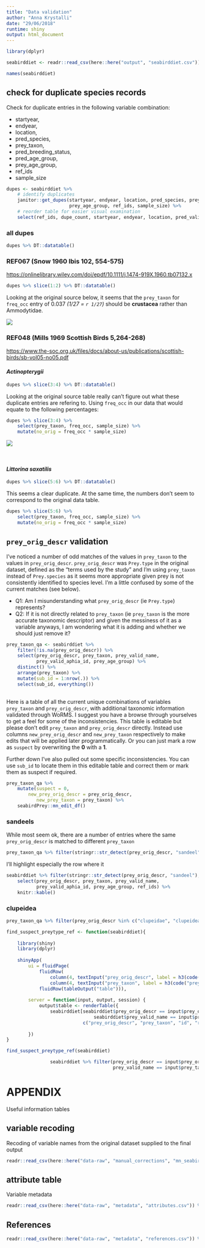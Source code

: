 ```yaml
---
title: "Data validation"
author: "Anna Krystalli"
date: "29/06/2018"
runtime: shiny
output: html_document
---
```


```r
library(dplyr)
```



```r
seabirddiet <- readr::read_csv(here::here("output", "seabirddiet.csv"))
```

```r
names(seabirddiet)
```

## check for duplicate species records

Check for duplicate entries in the following variable combination:

- startyear,  
- endyear,  
- location,  
- pred_species,  
- prey_taxon,  
- pred_breeding_status,  
- pred_age_group,  
- prey_age_group,  
- ref_ids 
- sample_size 

```r
dupes <- seabirddiet %>% 
    # identify duplicates
    janitor::get_dupes(startyear, endyear, location, pred_species, prey_taxon, pred_breeding_status, pred_age_group, 
                       prey_age_group, ref_ids, sample_size) %>% 
    # reorder table for easier visual examination
    select(ref_ids, dupe_count, startyear, endyear, location, pred_valid_name, prey_taxon, freq_occ, sample_size, pred_age_group,  prey_age_group, everything()) 
```

### all dupes

```r
dupes %>% DT::datatable()
```

### REF067 (Snow 1960 Ibis 102, 554-575)

<https://onlinelibrary.wiley.com/doi/epdf/10.1111/j.1474-919X.1960.tb07132.x>

```r
dupes %>% slice(1:2) %>% DT::datatable()
```

Looking at the original source below, it seems that the `prey_taxon` for `freq_occ` entry of 0.037 _(1/27 = `r 1/27`)_ should be **crustacea** rather than Ammodytidae.

![](assets/ref067.png)


### REF048 (Mills 1969 Scottish Birds 5,264-268)

<https://www.the-soc.org.uk/files/docs/about-us/publications/scottish-birds/sb-vol05-no05.pdf>

#### _Actinopterygii_

```r
dupes %>% slice(3:4) %>% DT::datatable()
```

Looking at the original source table really can't figure out what these duplicate entries are refering to. Using `freq_occ` in our data that would equate to the following percentages:
```r
dupes %>% slice(3:4) %>% 
    select(prey_taxon, freq_occ, sample_size) %>%
    mutate(no_orig = freq_occ * sample_size)
```

![](assets/ref048.png)

<br>

#### _Littorina saxatilis_

```r
dupes %>% slice(5:6) %>% DT::datatable()
```

This seems a clear duplicate. At the same time, the numbers don't seem to correspond to the original data table.

```r
dupes %>% slice(5:6) %>% 
    select(prey_taxon, freq_occ, sample_size) %>%
    mutate(no_orig = freq_occ * sample_size)
```




## `prey_orig_descr` validation

I've noticed a number of odd matches of the values in `prey_taxon` to the values in `prey_orig_descr`. `prey_orig_descr` was `Prey.type` in the original dataset, defined as the "terms used by the study" and I'm using `prey_taxon` instead of `Prey.species` as it seems more appropriate given prey is not consistently identified to species level. I'm a little confused by some of the current matches (see below).

- Q1: Am I misunderstanding what `prey_orig_descr` (ie `Prey.type`) represents? 
- Q2: If it is not directly related to `prey_taxon` (ie `prey_taxon` is the more accurate taxonomic descriptor) and given the messiness of it as a variable anyways, I am wondering what it is adding and whether we should just remove it?

```r
prey_taxon_qa <- seabirddiet %>% 
    filter(!is.na(prey_orig_descr)) %>%
    select(prey_orig_descr, prey_taxon, prey_valid_name, 
           prey_valid_aphia_id, prey_age_group) %>% 
    distinct() %>% 
    arrange(prey_taxon) %>%
    mutate(sub_id = 1:nrow(.)) %>%
    select(sub_id, everything())
    
```

Here is a table of all the current unique combinations of variables `prey_taxon` and `prey_orig_descr`, with additional taxonomic information validated through WoRMS. I suggest you have a browse through yourselves to get a feel for some of the inconsistencies. This table is editable but please don't edit `prey_taxon` and `prey_orig_descr` directly. Instead use columns `new_prey_orig_descr` and `new_prey_taxon` respectively to make edits that will be applied later programmatically. Or you can just mark a row as `suspect` by overwriting the **0** with a **1**. 

Further down I've also pulled out some specific inconsistencies. You can use `sub_id` to locate them in this editable table and correct them or mark them as suspect if required.



```r

prey_taxon_qa %>%
    mutate(suspect = 0,
        new_prey_orig_descr = prey_orig_descr, 
           new_prey_taxon = prey_taxon) %>%
    seabirdPrey::mn_edit_df()
```

### sandeels

While most seem ok, there are a number of entries where the same `prey_orig_descr` is matched to different `prey_taxon`

```r
prey_taxon_qa %>% filter(stringr::str_detect(prey_orig_descr, "sandeel")) %>% knitr::kable()
```

I'll highlight especially the row where it 

```r
seabirddiet %>% filter(stringr::str_detect(prey_orig_descr, "sandeel"), prey_valid_name == "Arthropoda") %>%
    select(prey_orig_descr, prey_taxon, prey_valid_name, 
           prey_valid_aphia_id, prey_age_group, ref_ids) %>% 
    knitr::kable()
```


### clupeidea


```r
prey_taxon_qa %>% filter(prey_orig_descr %in% c("clupeidae", "clupeidea"))
```



```r
find_suspect_preytype_ref <- function(seabirddiet){
    
    library(shiny)
    library(dplyr)
    
    shinyApp(
        ui = fluidPage(
            fluidRow(
                column(4, textInput("prey_orig_descr", label = h3(code("prey_orig_descr")), value = "sandeel")),
                column(4, textInput("prey_taxon", label = h3(code("prey_taxon")), value = "Arthropoda"))),
            fluidRow(tableOutput("table"))),
        
        server = function(input, output, session) {
            output$table <- renderTable({ 
                seabirddiet[seabirddiet$prey_orig_descr == input$prey_orig_descr & 
                                seabirddiet$prey_valid_name == input$prey_taxon, 
                            c("prey_orig_descr", "prey_taxon", "id", "ref_ids")]})
            
        })
}
```

```r
find_suspect_preytype_ref(seabirddiet)
```

```r
                seabirddiet %>% filter(prey_orig_descr == input$prey_orig_descr, 
                                       prey_valid_name == input$prey_taxon)
```



# APPENDIX

Useful information tables

## variable recoding

Recoding of variable names from the original dataset supplied to the final output

```r
readr::read_csv(here::here("data-raw", "manual_corrections", "mn_seabirddiet_rename.csv")) %>% knitr::kable()
```


## attribute table

Variable metadata

```r
readr::read_csv(here::here("data-raw", "metadata", "attributes.csv")) %>% DT::datatable()
```



## References

```r
readr::read_csv(here::here("data-raw", "metadata", "references.csv")) %>% DT::datatable()
```

